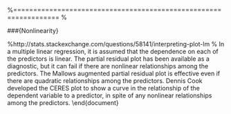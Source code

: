 
%================================================================= %

\###{Nonlinearity}

\begin{framed}

\begin{verbatim}	
	

# Evaluate Nonlinearity

# component + residual plot 


crPlots(fit)


# Ceres plots 

ceresPlots(fit)


Non-independence of Errors
# 
Test for Autocorrelated Errors

durbinWatsonTest(fit)

\end{verbatim}

\end{framed}

%http://stats.stackexchange.com/questions/58141/interpreting-plot-lm
%\texttt{I explained the assumption of homoscedasticity and the plots that can help you assess it (including scale-location plots [2]) on CV here: What does having constant variance in a linear regression model mean? I have discussed qq-plots [3] on CV here: QQ plot does not match histogram. So, what's left is primarily just understanding [5], the residual-leverage plot.}
In a multiple linear regression, it is assumed that the dependence on each of the predictors is linear. The partial residual plot has been available as a diagnostic, but it can fail if there are nonlinear relationships among the predictors. The Mallows augmented partial residual plot is effective even if there are quadratic relationships among the predictors. Dennis Cook developed the CERES plot to show a curve in the relationship of the dependent variable to a predictor, in spite of any nonlinear relationships among the predictors.
\end{document}
